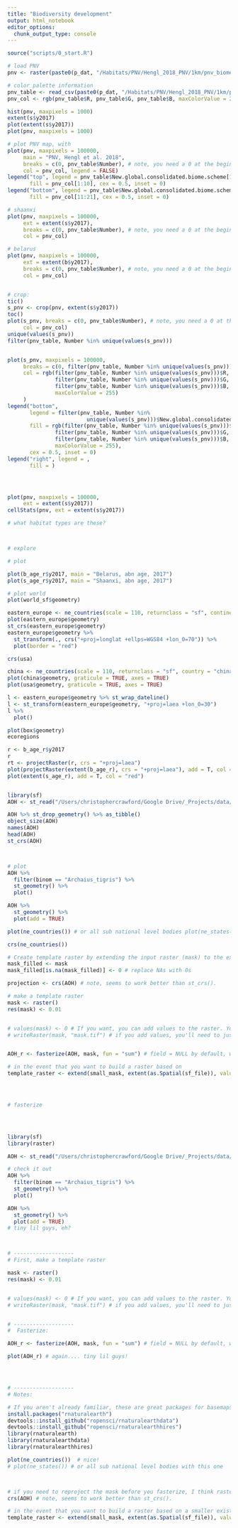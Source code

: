 ```yaml
---
title: "Biodiversity development"
output: html_notebook
editor_options: 
  chunk_output_type: console
---
```


```r
source("scripts/0_start.R")
```

```r
# load PNV
pnv <- raster(paste0(p_dat, "/Habitats/PNV/Hengl_2018_PNV/1km/pnv_biome.type_biome00k_c_1km_s0..0cm_2000..2017_v0.1.tif"))

# color palette information
pnv_table <- read_csv(paste0(p_dat, "/Habitats/PNV/Hengl_2018_PNV/1km/pnv_biome.type_biome00k_c_1km_s0..0cm_2000..2017_v0.1.tif.csv"))
pnv_col <- rgb(pnv_table$R, pnv_table$G, pnv_table$B, maxColorValue = 255)

hist(pnv, maxpixels = 1000)
extent(s$y2017)
plot(extent(s$y2017))
plot(pnv, maxpixels = 1000)

# plot PNV map, with 
plot(pnv, maxpixels = 100000,
     main = "PNV, Hengl et al. 2018",
     breaks = c(0, pnv_table$Number), # note, you need a 0 at the beginning of the breaks
     col = pnv_col, legend = FALSE)
legend("top", legend = pnv_table$New.global.consolidated.biome.scheme[1:10], 
       fill = pnv_col[1:10], cex = 0.5, inset = 0)
legend("bottom", legend = pnv_table$New.global.consolidated.biome.scheme[11:21], 
       fill = pnv_col[11:21], cex = 0.5, inset = 0)

# shaanxi
plot(pnv, maxpixels = 100000,
     ext = extent(s$y2017),
     breaks = c(0, pnv_table$Number), # note, you need a 0 at the beginning of the breaks
     col = pnv_col)

# belarus
plot(pnv, maxpixels = 100000,
     ext = extent(b$y2017),
     breaks = c(0, pnv_table$Number), # note, you need a 0 at the beginning of the breaks
     col = pnv_col)


# crop:
tic()
s_pnv <- crop(pnv, extent(s$y2017))
toc()
plot(s_pnv, breaks = c(0, pnv_table$Number), # note, you need a 0 at the beginning of the breaks
     col = pnv_col)
unique(values(s_pnv))
filter(pnv_table, Number %in% unique(values(s_pnv)))


plot(s_pnv, maxpixels = 100000,
     breaks = c(0, filter(pnv_table, Number %in% unique(values(s_pnv)))$Number), # note, you need a 0 at the beginning of the breaks
     col = rgb(filter(pnv_table, Number %in% unique(values(s_pnv)))$R, 
               filter(pnv_table, Number %in% unique(values(s_pnv)))$G, 
               filter(pnv_table, Number %in% unique(values(s_pnv)))$B, 
               maxColorValue = 255)
     )
legend("bottom", 
       legend = filter(pnv_table, Number %in% 
                         unique(values(s_pnv)))$New.global.consolidated.biome.scheme, 
       fill = rgb(filter(pnv_table, Number %in% unique(values(s_pnv)))$R, 
               filter(pnv_table, Number %in% unique(values(s_pnv)))$G, 
               filter(pnv_table, Number %in% unique(values(s_pnv)))$B, 
               maxColorValue = 255),
       cex = 0.5, inset = 0)
legend("right", legend = ,
       fill = )




plot(pnv, maxpixels = 100000,
     ext = extent(s$y2017))
cellStats(pnv, ext = extent(s$y2017))

# what habitat types are these?



# explore

# plot

plot(b_age_r$y2017, main = "Belarus, abn age, 2017")
plot(s_age_r$y2017, main = "Shaanxi, abn age, 2017")

```

```r
# plot world
plot(world_sf$geometry)

eastern_europe <- ne_countries(scale = 110, returnclass = "sf", continent = "europe")
plot(eastern_europe$geometry)
st_crs(eastern_europe$geometry)
eastern_europe$geometry %>%
  st_transform(., crs("+proj=longlat +ellps=WGS84 +lon_0=70")) %>%
  plot(border = "red")

crs(usa)

china <- ne_countries(scale = 110, returnclass = "sf", country = "china")
plot(china$geometry, graticule = TRUE, axes = TRUE)
plot(usa$geometry, graticule = TRUE, axes = TRUE)

l <- eastern_europe$geometry %>% st_wrap_dateline()
l <- st_transform(eastern_europe$geometry, "+proj=laea +lon_0=30")
l %>%
  plot()

plot(box$geometry)
ecoregions

r <- b_age_r$y2017
r
rt <- projectRaster(r, crs = "+proj=laea")
plot(projectRaster(extent(b_age_r), crs = "+proj=laea"), add = T, col = "red")
plot(extent(s_age_r), add = T, col = "red")



```


```r
library(sf)
AOH <- st_read("/Users/christophercrawford/Google Drive/_Projects/data/Bd/AOH/reptilia_AOH/reptilia.shp")

AOH %>% st_drop_geometry() %>% as_tibble()
object_size(AOH)
names(AOH)
head(AOH)
st_crs(AOH)



# plot
AOH %>% 
  filter(binom == "Archaius_tigris") %>% 
  st_geometry() %>% 
  plot()

AOH %>% 
  st_geometry() %>% 
  plot(add = TRUE)

plot(ne_countries()) # or all sub national level bodies plot(ne_states())

crs(ne_countries())

# Create template raster by extending the input raster (mask) to the extent of the input polygons.
mask_filled <- mask
mask_filled[is.na(mask_filled)] <- 0 # replace NAs with 0s

projection <- crs(AOH) # note, seems to work better than st_crs().

# make a template raster
mask <- raster()
res(mask) <- 0.01


# values(mask) <- 0 # If you want, you can add values to the raster. You don't have to though, and it just makes the raster HUGE at this resolution (4.8 GB)
# writeRaster(mask, "mask.tif") # if you add values, you'll need to just write it to your machine, otherwise you'll quickly run out of memory, as the fasterize layer will be the same size.  


AOH_r <- fasterize(AOH, mask, fun = "sum") # field = NULL by default, which gives every polygon a value of 1

# in the event that you want to build a raster based on 
template_raster <- extend(small_mask, extent(as.Spatial(sf_file)), value = 0)




# fasterize


  
```

```r
library(sf)
library(raster)

AOH <- st_read("/Users/christophercrawford/Google Drive/_Projects/data/Bd/AOH/reptilia_AOH/reptilia.shp")

# check it out
AOH %>% 
  filter(binom == "Archaius_tigris") %>% 
  st_geometry() %>% 
  plot()

AOH %>% 
  st_geometry() %>% 
  plot(add = TRUE)
# tiny lil guys, eh?



# -------------------
# First, make a template raster

mask <- raster()
res(mask) <- 0.01


# values(mask) <- 0 # If you want, you can add values to the raster. You don't have to though, and it just makes the raster HUGE at this resolution (4.8 GB)
# writeRaster(mask, "mask.tif") # if you add values, you'll need to just write it to your machine, otherwise you'll quickly run out of memory, as the fasterize layer will be the same size.  


# -------------------
#  Fasterize: 

AOH_r <- fasterize(AOH, mask, fun = "sum") # field = NULL by default, which gives every polygon a value of 1

plot(AOH_r) # again.... tiny lil guys!




# -------------------
# Notes:

# If you aren't already familiar, these are great packages for basemaps:
install.packages("rnaturalearth")
devtools::install_github("ropensci/rnaturalearthdata")
devtools::install_github("ropensci/rnaturalearthhires")
library(rnaturalearth)
library(rnaturalearthdata)
library(rnaturalearthhires)

plot(ne_countries())  # nice!
# plot(ne_states()) # or all sub national level bodies with this one 



# if you need to reproject the mask before you fasterize, I think raster works best with: 
crs(AOH) # note, seems to work better than st_crs().

# in the event that you want to build a raster based on a smaller existing one
template_raster <- extend(small_mask, extent(as.Spatial(sf_file)), value = 0)



```

